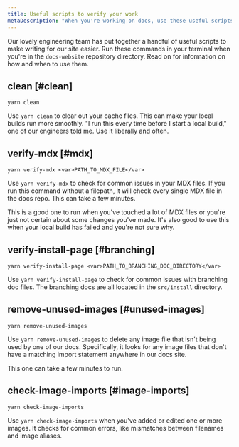 ```yaml
---
title: Useful scripts to verify your work
metaDescription: "When you're working on docs, use these useful scripts to help you make sure that you've done it right."
---
```


Our lovely engineering team has put together a handful of useful scripts to make writing for our site easier. Run these commands in your terminal when you're in the `docs-website` repository directory. Read on for information on how and when to use them. 

## clean [#clean]

```yarn clean```

Use `yarn clean` to clear out your cache files. This can make your local builds run more smoothly. "I run this every time before I start a local build," one of our engineers told me. Use it liberally and often.

## verify-mdx [#mdx]

```yarn verify-mdx <var>PATH_TO_MDX_FILE</var>```

Use `yarn verify-mdx` to check for common issues in your MDX files. If you run this command without a filepath, it will check every single MDX file in the docs repo. This can take a few minutes. 

This is a good one to run when you've touched a lot of MDX files or you're just not certain about some changes you've made. It's also good to use this when your local build has failed and you're not sure why.

## verify-install-page [#branching]

```yarn verify-install-page <var>PATH_TO_BRANCHING_DOC_DIRECTORY</var>```

Use `yarn verify-install-page` to check for common issues with branching doc files. The branching docs are all located in the `src/install` directory.

## remove-unused-images [#unused-images]

```yarn remove-unused-images```

Use `yarn remove-unused-images` to delete any image file that isn't being used by one of our docs. Specifically, it looks for any image files that don't have a matching import statement anywhere in our docs site. 

This one can take a few minutes to run.

## check-image-imports [#image-imports]

```yarn check-image-imports```

Use `yarn check-image-imports` when you've added or edited one or more images. It checks for common errors, like mismatches between filenames and image aliases.

